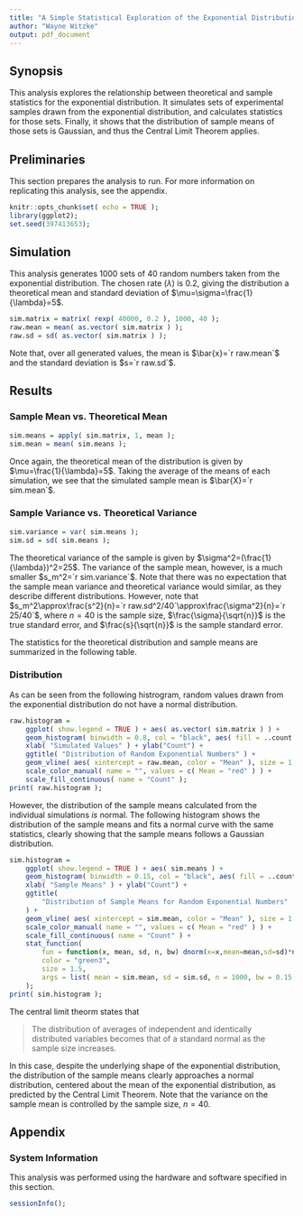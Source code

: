 ```yaml
---
title: "A Simple Statistical Exploration of the Exponential Distribution"
author: "Wayne Witzke"
output: pdf_document
---
```


## Synopsis
This analysis explores the relationship between theoretical and sample
statistics for the exponential distribution. It simulates sets of experimental
samples drawn from the exponential distribution, and calculates statistics for
those sets. Finally, it shows that the distribution of sample means of those
sets is Gaussian, and thus the Central Limit Theorem applies.

## Preliminaries

This section prepares the analysis to run. For more information on replicating
this analysis, see the appendix.

```r
knitr::opts_chunk$set( echo = TRUE );
library(ggplot2);
set.seed(397413653);
```

## Simulation

This analysis generates 1000 sets of 40 random numbers taken from the
exponential distribution. The chosen rate ($\lambda$) is 0.2, giving the
distribution a theoretical mean and standard deviation of $\mu=\sigma=\frac{1}{\lambda}=5$.

```r
sim.matrix = matrix( rexp( 40000, 0.2 ), 1000, 40 );
raw.mean = mean( as.vector( sim.matrix ) );
raw.sd = sd( as.vector( sim.matrix ) );
```

Note that, over all generated values, the mean is $\bar{x}=`r raw.mean`$ and
the standard deviation is $s=`r raw.sd`$.

## Results

### Sample Mean vs. Theoretical Mean
```r
sim.means = apply( sim.matrix, 1, mean );
sim.mean = mean( sim.means );
```
Once again, the theoretical mean of the distribution is given by 
$\mu=\frac{1}{\lambda}=5$. Taking the average of the means of each
simulation, we see that the simulated sample mean is $\bar{X}=`r sim.mean`$.

### Sample Variance vs. Theoretical Variance
```r
sim.variance = var( sim.means );
sim.sd = sd( sim.means );
```
The theoretical variance of the sample is given by 
$\sigma^2=(\frac{1}{\lambda})^2=25$. The variance of the sample mean, however,
is a much smaller $s_m^2=`r sim.variance`$. Note that there was no expectation
that the sample mean variance and theoretical variance would similar, as they
describe different distributions. However, note that $s_m^2\approx\frac{s^2}{n}=`r raw.sd^2/40`\approx\frac{\sigma^2}{n}=`r 25/40`$,
where $n=40$ is the sample size, $\frac{\sigma}{\sqrt{n}}$ is the true
standard error, and $\frac{s}{\sqrt{n}}$ is the sample standard error.

The statistics for the theoretical distribution and sample means are summarized
in the following table.
\begin{center}
\bgroup
\def\arraystretch{1.5}
\begin{tabular}{|l|c|c|}
 \hline
 \multicolumn{3}{|c|}{Theoretical Distribution vs. Simulated Sample Mean Statistics} \\
 \hline
 \hline
 & Mean & Variance \\
 \hline
 Theoretical Exponential Distribution & $\frac{1}{\lambda}=5$ & $\left ( \frac{1}{\lambda} \right ) ^2=25$ \\
 \hline
 Simulated Sample Means & `r sim.mean` & `r sim.variance` \\
 \hline
\end{tabular}
\egroup
\end{center}


### Distribution
As can be seen from the following histrogram, random values drawn from the
exponential distribution do not have a normal distribution.

```r
raw.histogram =
    ggplot( show.legend = TRUE ) + aes( as.vector( sim.matrix ) ) +
    geom_histogram( binwidth = 0.8, col = "black", aes( fill = ..count.. ) ) +
    xlab( "Simulated Values" ) + ylab("Count") +
    ggtitle( "Distribution of Random Exponential Numbers" ) +
    geom_vline( aes( xintercept = raw.mean, color = "Mean" ), size = 1 ) +
    scale_color_manual( name = "", values = c( Mean = "red" ) ) +
    scale_fill_continuous( name = "Count" );
print( raw.histogram );
```

However, the distribution of the sample means calculated from the individual
simulations *is* normal. The following histogram shows the distribution of the
sample means and fits a normal curve with the same statistics, clearly showing
that the sample means follows a Gaussian distribution.

```r
sim.histogram =
    ggplot( show.legend = TRUE ) + aes( sim.means ) +
    geom_histogram( binwidth = 0.15, col = "black", aes( fill = ..count.. ) ) +
    xlab( "Sample Means" ) + ylab("Count") +
    ggtitle(
        "Distribution of Sample Means for Random Exponential Numbers"
    ) +
    geom_vline( aes( xintercept = sim.mean, color = "Mean" ), size = 1 ) +
    scale_color_manual( name = "", values = c( Mean = "red" ) ) +
    scale_fill_continuous( name = "Count" ) +
    stat_function(
        fun = function(x, mean, sd, n, bw) dnorm(x=x,mean=mean,sd=sd)*n*bw,
        color = "green3",
        size = 1.5,
        args = list( mean = sim.mean, sd = sim.sd, n = 1000, bw = 0.15 )
    );
print( sim.histogram );
```
The central limit theorm states that

> The distribution of averages of independent and identically distributed
> variables becomes that of a standard normal as the sample size increases.

In this case, despite the underlying shape of the exponential distribution, the
distribution of the sample means clearly approaches a normal distribution,
centered about the mean of the exponential distribution, as predicted by the
Central Limit Theorem. Note that the variance on the sample mean is controlled
by the sample size, $n=40$.


\newpage
## Appendix

### System Information

This analysis was performed using the hardware and software specified in this
section.

```r
sessionInfo();
```
